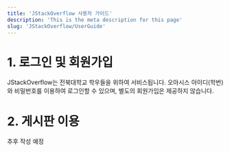 ```yaml
---
title: 'JStackOverflow 사용자 가이드'
description: 'This is the meta description for this page'
slug: 'JStackOverflow/UserGuide'
---
```


# 1. 로그인 및 회원가입

JStackOverflow는 전북대학교 학우들을 위하여 서비스됩니다. 오아시스 아이디(학번)와 비밀번호를 이용하여 로그인할 수 있으며, 별도의 회원가입은 제공하지 않습니다.

# 2. 게시판 이용

추후 작성 예정
